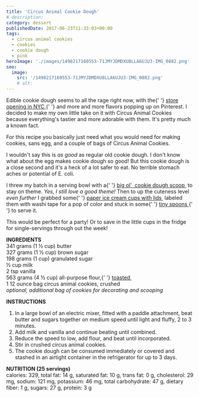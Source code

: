 ```yaml
---
title: 'Circus Animal Cookie Dough'
# description:
category: dessert
publishedDate: 2017-06-23T11:33:03+00:00
tags:
  - circus animal cookies
  - cookies
  - cookie dough
  - pink
heroImage: './images/1498217160553-71JMYJDMDXU8LLA6UJU3-IMG_0882.png'
seo:
  image:
    src: '/1498217160553-71JMYJDMDXU8LLA6UJU3-IMG_0882.png'
    # alt:
---
```



<div class="sqs-html-content">
	<p>
		Edible cookie dough seems to all the rage right now, with the{' '}
		<a target="_blank" href="https://www.cookiedonyc.com">
			store opening in NYC
		</a>{' '}
		and more and more flavors popping up on Pinterest. I decided to make my own
		little take on it with Circus Animal Cookies because everything's tastier
		and more adorable with them. It's pretty much a known fact.
	</p>
</div>
<div
	class="image-block-outer-wrapper layout-caption-below design-layout-inline"
	data-test="image-block-inline-outer-wrapper"
>
	<figure class="sqs-block-image-figure intrinsic">
		<div
			class="image-block-wrapper"
			data-animation-role="image"
			data-animation-override=""
		>
			<div class="sqs-image-shape-container-element has-aspect-ratio">
				<Picture
					src={ContentImage1}
					alt="Circus Animal Cookie Dough | Sarah Makes Stuff"
				></Picture>
			</div>
		</div>
	</figure>
</div>
<div class="sqs-html-content">
	<p>
		For this recipe you basically just need what you would need for making
		cookies, sans egg, and a couple of bags of Circus Animal Cookies.
	</p>
</div>
<div
	class="image-block-outer-wrapper layout-caption-below design-layout-inline"
	data-test="image-block-inline-outer-wrapper"
>
	<figure class="sqs-block-image-figure intrinsic">
		<div
			class="image-block-wrapper"
			data-animation-role="image"
			data-animation-override=""
		>
			<div class="sqs-image-shape-container-element has-aspect-ratio">
				<Picture
					src={ContentImage2}
					alt="Circus Animal Cookie Dough | Sarah Makes Stuff"
				></Picture>
			</div>
		</div>
	</figure>
</div>
<div class="sqs-html-content">
	<p>
		I wouldn't say this is <em>as good </em>as regular old cookie dough. I don't
		know what about the egg makes cookie dough so good! But this cookie dough is
		a close second and it's a heck of a lot safer to eat. No terrible stomach
		aches or potential of E. coli. 
	</p>
</div>
<div
	class="image-block-outer-wrapper layout-caption-below design-layout-inline"
	data-test="image-block-inline-outer-wrapper"
>
	<figure class="sqs-block-image-figure intrinsic">
		<div
			class="image-block-wrapper"
			data-animation-role="image"
			data-animation-override=""
		>
			<div class="sqs-image-shape-container-element has-aspect-ratio">
				<Picture
					src={ContentImage3}
					alt="Circus Animal Cookie Dough | Sarah Makes Stuff"
				></Picture>
			</div>
		</div>
	</figure>
</div>
<div class="sqs-html-content">
	<p>
		I threw my batch in a serving bowl with a{' '}
		<a
			target="_blank"
			href="https://www.amazon.com/Norpro-Stainless-Steel-Scoop-Tablespoon/dp/B00004UE65/ref=sr_1_2?ie=UTF8&amp;qid=1498215603&amp;sr=8-2&amp;keywords=large+cookie+dough+scoop"
		>
			big ol' 
		</a>
		<a
			target="_blank"
			href="https://www.amazon.com/Norpro-Stainless-Steel-Scoop-Tablespoon/dp/B00004UE65/ref=sr_1_2?ie=UTF8&amp;qid=1498215603&amp;sr=8-2&amp;keywords=large+cookie+dough+scoop"
		>
			cookie dough scoop
		</a>
		 to stay on theme. <em>Yes, I still love a good theme!</em> Then to up the
		cuteness level <em>even further </em>I grabbed some{' '}
		<a href="https://www.amazon.com/gp/product/B01HP4BVAG/ref=oh_aui_detailpage_o01_s00?ie=UTF8&amp;psc=1">
			paper ice cream cups with lids
		</a>
		 labeled them with washi tape for a pop of color and stuck in some{' '}
		<a
			target="_blank"
			href="https://www.amazon.com/gp/product/B009EE0Q1Q/ref=oh_aui_detailpage_o01_s00?ie=UTF8&amp;psc=1"
		>
			tiny spoons
		</a>{' '}
		to serve it.
	</p>
</div>
<div
	class="image-block-outer-wrapper layout-caption-below design-layout-inline"
	data-test="image-block-inline-outer-wrapper"
>
	<figure class="sqs-block-image-figure intrinsic">
		<div
			class="image-block-wrapper"
			data-animation-role="image"
			data-animation-override=""
		>
			<div class="sqs-image-shape-container-element has-aspect-ratio">
				<Picture
					src={ContentImage4}
					alt="Circus Animal Cookie Dough | Sarah Makes Stuff"
				></Picture>
			</div>
		</div>
	</figure>
</div>
<div class="sqs-html-content">
	<p>
		This would be perfect for a party! Or to save in the little cups in the
		fridge for single-servings through out the week! 
	</p>
</div>
<div
	class="image-block-outer-wrapper layout-caption-below design-layout-inline"
	data-test="image-block-inline-outer-wrapper"
>
	<figure class="sqs-block-image-figure intrinsic">
		<div
			class="image-block-wrapper"
			data-animation-role="image"
			data-animation-override=""
		>
			<div class="sqs-image-shape-container-element has-aspect-ratio">
				<Picture
					src={ContentImage5}
					alt="Circus Animal Cookie Dough | Sarah Makes Stuff"
				></Picture>
			</div>
		</div>
	</figure>
</div>
<div class="sqs-html-content">
	<p>
		<strong>INGREDIENTS</strong>
		<br />
		341 grams (1 ½ cup) butter
		<br />
		327 grams (1 ½ cup) brown sugar
		<br />
		198 grams (1 cup) granulated sugar
		<br />½ cup milk
		<br />2 tsp vanilla
		<br />
		563 grams (4 ½ cup) all-purpose flour,{' '}
		<a
			target="_blank"
			href="http://www.cookinglight.com/eating-smart/smart-choices/safe-to-eat-cookie-dough"
		>
			toasted
		</a>
		 <br />1 12 ounce bag circus animal cookies, crushed
		<br />
		<em>optional, additional bag of cookies for decorating and scooping</em>
	</p>
	<p>
		<strong>INSTRUCTIONS</strong>
	</p>
	<ol dir="ltr">
		<li>
			In a large bowl of an electric mixer, fitted with a paddle attachment,
			beat butter and sugars together on medium speed until light and fluffy, 2
			to 3 minutes.
		</li>
		<li>Add milk and vanilla and continue beating until combined.</li>
		<li>Reduce the speed to low, add flour, and beat until incorporated.</li>
		<li>Stir in crushed circus animal cookies.</li>
		<li>
			The cookie dough can be consumed immediately or covered and stashed in an
			airtight container in the refrigerator for up to 3 days.
		</li>
	</ol>
	<p>
		<strong>NUTRITION (25 servings)</strong>
		<br />
		calories: 329, total fat: 14 g, saturated fat: 10 g, trans fat: 0 g,
		cholesterol: 29 mg, sodium: 121 mg, potassium: 46 mg, total carbohydrate: 47
		g, dietary fiber: 1 g, sugars: 27 g, protein: 3 g
	</p>
</div>
